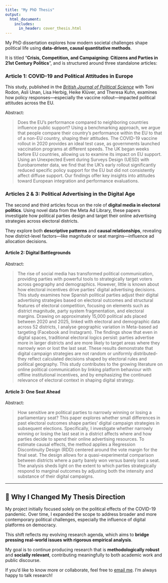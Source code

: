 ```yaml
---
title: "My PhD Thesis"
output:
  html_document:
    includes:
      in_header: cover_thesis.html
---
```


My PhD dissertation explores how modern societal challenges shape political life using **data-driven, causal quantitative methods**.

It is titled "**Crisis, Competition, and Campaigning: Citizens and Parties in 21st Century Politics**", and is structured around three standalone articles:

### Article 1: COVID-19 and Political Attitudes in Europe

This study, published in the [*British Journal of Political Science*](https://doi.org/10.1017/S0007123424000802) with Toni Rodon, Asli Unan, Lisa Herbig, Heike Klüver, and Theresa Kuhn, examines how policy responses—especially the vaccine rollout—impacted political attitudes across the EU.

Abstract:

> Does the EU’s performance compared to neighboring countries influence public support? Using a benchmarking approach, we argue that people compare their country’s performance within the EU to that of a non-EU country, shaping their attitudes. The COVID-19 vaccine rollout in 2020 provides an ideal test case, as governments launched vaccination programs at different speeds. The UK began weeks before EU countries, allowing us to examine its impact on EU support. Using an Unexpected Event during Surveys Design (UESD) with Eurobarometer data, we find that the UK’s early rollout significantly reduced specific policy support for the EU but did not consistently affect diffuse support. Our findings offer key insights into attitudes toward European integration and performance evaluations.

### Articles 2 & 3: Political Advertising in the Digital Age

The second and third articles focus on the role of **digital media in electoral politics**. Using novel data from the Meta Ad Library, these papers investigate how political parties design and target their online advertising strategies across electoral districts.

They explore both **descriptive patterns** and **causal relationships**, revealing how district-level factors—like magnitude or seat margins—influence ad allocation decisions.

#### Article 2: Digital Battlegrounds

Abstract:

>  The rise of social media has transformed political communication, providing parties with powerful tools to strategically target voters across geography and demographics. However, little is known about how electoral incentives drive parties' digital advertising decisions. This study examines how Spanish political parties adjust their digital advertising strategies based on electoral outcomes and structural features of electoral competition, focusing on elements such as district magnitude, party system fragmentation, and electoral margins. Drawing on approximately 15,000 political ads placed between 2020 and 2025, linked with electoral and demographic data across 52 districts, I analyse geographic variation in Meta-based ad targeting (Facebook and Instagram). The findings show that even in digital spaces, traditional electoral logics persist: parties advertise more in larger districts and are more likely to target areas where they narrowly won or lost the last seat. These results demonstrate that digital campaign strategies are not random or uniformly distributed-they reflect calculated decisions shaped by electoral rules and political geography. This study contributes to the growing literature on online political communication by linking platform behaviour with offline institutional incentives, and by emphasizing the continued relevance of electoral context in shaping digital strategy.

#### Article 3: One Seat Ahead

Abstract:

> How sensitive are political parties to narrowly winning or losing a parliamentary seat? This paper explores whether small differences in past electoral outcomes shape parties' digital campaign strategies in subsequent elections. Specifically, I investigate whether narrowly winning or losing the last seat in a district affects where and how parties decide to spend their online advertising resources. To estimate causal effects, the method applies a Regression Discontinuity Design (RDD) centered around the vote margin for the final seat. The design allows for a quasi-experimental comparison between districts where a party barely won versus barely lost a seat. The analysis sheds light on the extent to which parties strategically respond to marginal outcomes by adjusting both the intensity and substance of their digital campaigns.

---

## 💭 Why I Changed My Thesis Direction

My project initially focused solely on the political effects of the COVID-19 pandemic. Over time, I expanded the scope to address broader and more contemporary political challenges, especially the influence of digital platforms on democracy.

This shift reflects my evolving research agenda, which aims to **bridge pressing real-world issues with rigorous empirical analysis**.

My goal is to continue producing research that is **methodologically robust** and **socially relevant**, contributing meaningfully to both academic work and public discourse.

If you’d like to know more or collaborate, feel free to [email me](mailto:irene.rodriguez@upf.edu). I’m always happy to talk research!